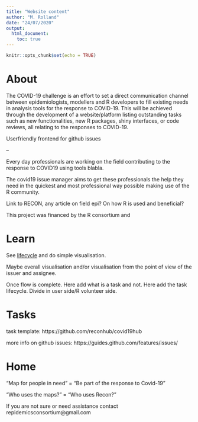 ```yaml
---
title: "Website content"
author: "M. Rolland"
date: "24/07/2020"
output: 
  html_document:
    toc: true
---
```


```r
knitr::opts_chunk$set(echo = TRUE)
```

# About

The COVID-19 challenge is an effort to set a direct communication channel between epidemiologists, modellers and R developers to fill existing needs in analysis tools for the response to COVID-19. This will be achieved through the development of a website/platform listing outstanding tasks such as new functionalities, new R packages, shiny interfaces, or code reviews, all relating to the responses to COVID-19.

Userfriendly frontend for github issues

--  

Every day professionals are working on the field contributing to the response to COVID19 using tools blabla.

The covid19 issue manager aims to get these professionals the help they need in the quickest and most professional way possible making use of the R community.

Link to RECON, any article on field epi? On how R is used and beneficial?

This project was financed by the R consortium and 

# Learn

See [lifecycle](https://docs.google.com/document/d/1nJ-3z9_Sjt1H5QObYqcCJwlX12t9PWyj6JVMF-_GljE/edit#heading=h.4l7j2el395j0) and do simple visualisation.

Maybe overall visualisation and/or visualisation from the point of view of the issuer and assignee.


Once flow is complete. Here add what is a task and not. Here add the task lifecycle. Divide in user side/R volunteer side.

# Tasks

task template: https://github.com/reconhub/covid19hub  

more info on github issues: https://guides.github.com/features/issues/  

# Home

"Map for people in need" = "Be part of the response to Covid-19"

"Who uses the maps?" = "Who uses Recon?"

If you are not sure or need assistance contact repidemicsconsortium@gmail.com


